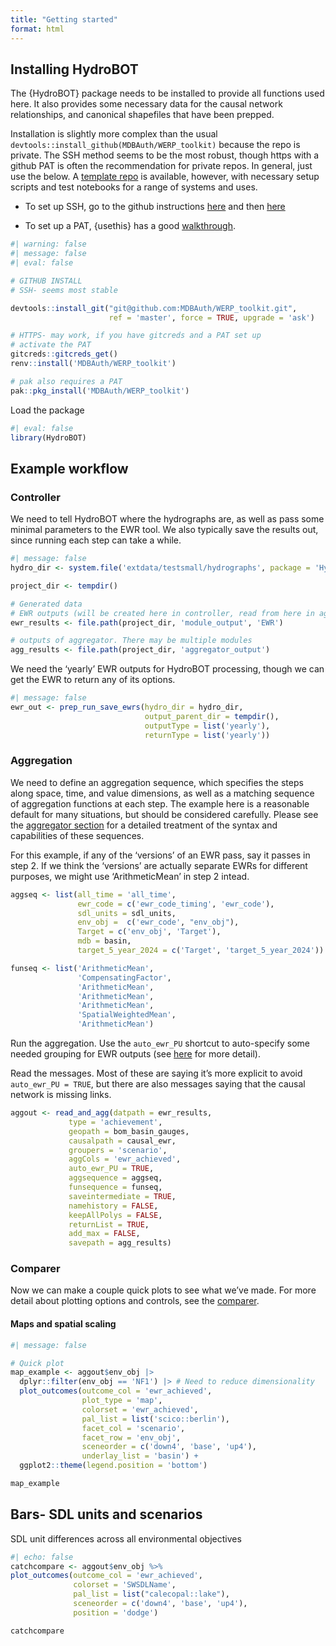 ```yaml
---
title: "Getting started"
format: html
---
```


## Installing HydroBOT

The {HydroBOT} package needs to be installed to provide all functions used here. It also provides some necessary data for the causal network relationships, and canonical shapefiles that have been prepped.

Installation is slightly more complex than the usual `devtools::install_github(MDBAuth/WERP_toolkit)` because the repo is private. The SSH method seems to be the most robust, though https with a github PAT is often the recommendation for private repos. In general, just use the below. A [template repo](https://github.com/MDBAuth/toolkit_use) is available, however, with necessary setup scripts and test notebooks for a range of systems and uses.

- To set up SSH, go to the github instructions [here](https://docs.github.com/en/authentication/connecting-to-github-with-ssh/generating-a-new-ssh-key-and-adding-it-to-the-ssh-agent) and then [here](https://docs.github.com/en/authentication/connecting-to-github-with-ssh/adding-a-new-ssh-key-to-your-github-account)

- To set up a PAT, {usethis} has a good [walkthrough](https://usethis.r-lib.org/articles/git-credentials.html).

```r
#| warning: false
#| message: false
#| eval: false

# GITHUB INSTALL
# SSH- seems most stable

devtools::install_git("git@github.com:MDBAuth/WERP_toolkit.git",
                      ref = 'master', force = TRUE, upgrade = 'ask')

# HTTPS- may work, if you have gitcreds and a PAT set up
# activate the PAT
gitcreds::gitcreds_get()
renv::install('MDBAuth/WERP_toolkit')

# pak also requires a PAT
pak::pkg_install('MDBAuth/WERP_toolkit')

```

Load the package

```r
#| eval: false
library(HydroBOT)
```
## Example workflow

### Controller

We need to tell HydroBOT where the hydrographs are, as well as pass some minimal parameters to the EWR tool. We also typically save the results out, since running each step can take a while.

```r
#| message: false
hydro_dir <- system.file('extdata/testsmall/hydrographs', package = 'HydroBOT')

project_dir <- tempdir()

# Generated data
# EWR outputs (will be created here in controller, read from here in aggregator)
ewr_results <- file.path(project_dir, 'module_output', 'EWR')

# outputs of aggregator. There may be multiple modules
agg_results <- file.path(project_dir, 'aggregator_output')
```

We need the 'yearly' EWR outputs for HydroBOT processing, though we can get the EWR to return any of its options.

```r
#| message: false
ewr_out <- prep_run_save_ewrs(hydro_dir = hydro_dir, 
                              output_parent_dir = tempdir(), 
                              outputType = list('yearly'),
                              returnType = list('yearly'))
```

### Aggregation

We need to define an aggregation sequence, which specifies the steps along space, time, and value dimensions, as well as a matching sequence of aggregation functions at each step. The example here is a reasonable default for many situations, but should be considered carefully. Please see the [aggregator section](aggregator/aggregation_overview.qmd) for a detailed treatment of the syntax and capabilities of these sequences.  

For this example, if any of the 'versions' of an EWR pass, say it passes in step 2. If we think the 'versions' are actually separate EWRs for different purposes, we might use 'ArithmeticMean' in step 2 intead.

```r
aggseq <- list(all_time = 'all_time',
               ewr_code = c('ewr_code_timing', 'ewr_code'),
               sdl_units = sdl_units,
               env_obj =  c('ewr_code', "env_obj"),
               Target = c('env_obj', 'Target'),
               mdb = basin,
               target_5_year_2024 = c('Target', 'target_5_year_2024'))

funseq <- list('ArithmeticMean', 
               'CompensatingFactor',
               'ArithmeticMean',
               'ArithmeticMean',
               'ArithmeticMean',
               'SpatialWeightedMean',
               'ArithmeticMean')

```

Run the aggregation. Use the `auto_ewr_PU` shortcut to auto-specify some needed grouping for EWR outputs (see [here](aggregator/psuedo_spatial_group_until.qmd) for more detail).

Read the messages. Most of these are saying it's more explicit to avoid `auto_ewr_PU = TRUE`, but there are also messages saying that the causal network is missing links.

```r
aggout <- read_and_agg(datpath = ewr_results, 
             type = 'achievement',
             geopath = bom_basin_gauges,
             causalpath = causal_ewr,
             groupers = 'scenario',
             aggCols = 'ewr_achieved',
             auto_ewr_PU = TRUE,
             aggsequence = aggseq,
             funsequence = funseq,
             saveintermediate = TRUE,
             namehistory = FALSE,
             keepAllPolys = FALSE,
             returnList = TRUE,
             add_max = FALSE,
             savepath = agg_results)
```

### Comparer

Now we can make a couple quick plots to see what we've made. For more detail about plotting options and controls, see the [comparer](comparer/comparer_overview.qmd).

#### Maps and spatial scaling

```r
#| message: false

# Quick plot
map_example <- aggout$env_obj |>
  dplyr::filter(env_obj == 'NF1') |> # Need to reduce dimensionality
  plot_outcomes(outcome_col = 'ewr_achieved',
                plot_type = 'map',
                colorset = 'ewr_achieved',
                pal_list = list('scico::berlin'),
                facet_col = 'scenario',
                facet_row = 'env_obj',
                sceneorder = c('down4', 'base', 'up4'),
                underlay_list = 'basin') +
  ggplot2::theme(legend.position = 'bottom')

map_example
```

## Bars- SDL units and scenarios

SDL unit differences across all environmental objectives

```r
#| echo: false
catchcompare <- aggout$env_obj %>% 
plot_outcomes(outcome_col = 'ewr_achieved',
              colorset = 'SWSDLName',
              pal_list = list("calecopal::lake"),
              sceneorder = c('down4', 'base', 'up4'),
              position = 'dodge')

catchcompare
```

